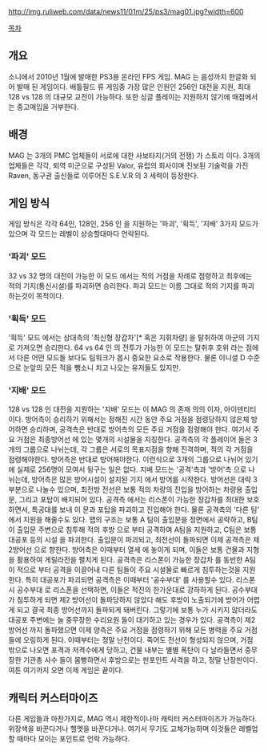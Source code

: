 http://img.ruliweb.com/data/news11/01m/25/ps3/mag01.jpg?width=600

[[목차]]
== 개요 ==
소니에서 2010년 1월에 발매한 PS3용 온라인 FPS 게임. MAG 는 음성까지 한글화 되어 발매 된 게임이다. 배틀필드 류 게임중 가장 많은 인원인 256인 대전을 지원, 최대 128 vs 128 의 대규모 교전이 가능하다. 또한 싱글 플레이는 지원하지 않기에 매점에서는 중고매입을 거부한다.

== 배경 ==
MAG 는 3개의 PMC 업체들이 서로에 대한 사보타지(거의 전쟁) 가 스토리 이다. 3개의 업체들은 각각, 퇴역 미군으로 구성된 Valor, 유럽의 회사이며 진보된 기술력을 가진 Raven, 동구권 출신들로 이루어진 S.E.V.R 의 3 세력이 등장한다.

== 게임 방식 ==
게임 방식은 각각 64인, 128인, 256 인 을 지원하는 '파괴', '획득', '지배' 3가지 모드가 있으며 각 모드는 레벨이 상승할대마다 언락된다.

=== '파괴' 모드 ===
32 vs 32 명의 대전이 가능한 이 모드 에서는 적의 거점을 차례로 점령하고 최후에는 적의 기지(통신시설)를 파괴하면 승리한다. 파괴 모드는 이름 그대로 적의 기지를 파괴하는것이 목적이다. 

=== '흭득' 모드 ===
'흭득' 모드 에서는 상대측의 '최신형 장갑차'[* 혹은 지휘차량] 을 탈취하여 아군의 기지로 가져오면 승리한다. 64 vs 64 인 의 전투가 가능한 이 모드는 탈취후 호위 라는 점에서 다른 어떤 모드들 보다도 팀워크가 몹시 중요한 요소로 작용한다. 물론 이니셜 D 수준으로 눈앞의 모든 적을 뺑소니 치고 나오는 유저들도 있지만.

=== '지배' 모드 ===
128 vs 128 인 대전을 지원하는 '지배' 모드는 이 MAG 의 존재 의의 이자, 아이덴티티 이다. 방어측이 승리하기 위해서는 정해진 시간 동안 주요 거점을 점령당하지 않은체 방어하면 승리하며, 공격측은 반대로 방어측의 모든 주요 거점을 점령해야 한다. 여기서 주요 거점은 최종방어선 에 있는 몇개의 시설물을 지칭한다.
공격측의 각 플레이어 들은 3개의 그룹으로 나뉘는데, 각 그룹은 서로의 목표지점을 향해 진격하며, 적의 각 거점을 점령해야한다. 방어측은 반대로 방어해야한다. 이런식으로 3개의 그룹으로 나뉘어 있기에 실제로 256명이 모여서 뒹구는 일은 없다. 지배 모드는 '공격'측과 '방어'측 으로 나뉘는데, 방어측은 많은 방어시설이 설치된 기지 에서 방어를 시작한다. 방어선은 대략 3부분으로 나눌수 있으며, 최전방 전선은 보통 적의 차량의 진입을 방어하는 차량용 출입문, 그리고 포탑이 배치되어 있다. 공격측 에서는 리스폰이 가능한 장갑차를 최대한 보호하면서, 특공대를 보내 이 문과 포탑을 파괴하고 진입해야 한다. 물론 공격측의 '다른 팀' 에서 지원을 해줄수도 있다. 맵의 구조는 보통 A 팀이 출입문을 정면에서 공략하고, B팀이 출입문 주변으로 침투해 적의 후방 으로 부터 공격하여 A팀을 지원하고, C팀은 보통 대공포 등의 시설 을 파괴한다.
출입문이 파괴되고, 최전선이 돌파되면 이제 공격측은 제 2방어선 으로 향한다. 방어측은 이때부터 열세 에 놓이게 되며, 이들은 보통 건물과 지형을 활용하여 게릴라전을 펼치게 된다. 공격측은 리스폰이 가능한 장갑차 를 동반한 A팀 이 적으로 부터 공격을 이끌어내 다른 팀들이 주요 시설물로 빠르게 침투하는것을 지원한다. 특히 대공포가 파괴되면 공격측은 이때부터 '공수부대' 를 사용할수 있다. 리스폰시 공수부대 로 리스폰을 선택하면, 이들은 적진의 한가운대로 강하하게 된다. 공수부대가 침투하게 되면 제2 방어선이 돌파당하지 않았다 해도 후방이 노출되기에 방어가 어렵게 되고 결국 최종 방어선까지 돌파되게 돼버린다. 그렇기에 보통 누가 시키지 않더라도 대공포 주변에는 늘 중무장한 수리요원 들이 대기하고 있는 경우가 있다.
공격측이 제2 방어선 까지 돌파했으면 이제 양측은 주요 거점을 점령하기 위해 모든 병력을 주요 거점 들에 오링하게 된다. 이때부터는 정말 난전이다. 죽어도 전선이 형성되지 않으며, 거점 밖으로 나오면 포격과 저격수에게 당하고, 건물 내부는 별별 폭탄이 다 날라들면서 중무장한 기관총 사수 들이 몸빵하면서 후방으로는 핀포인트 사격을 하고, 정말 난장판이다.
여튼 여기까지 오면 이제 게임은 끝이다.

== 캐릭터 커스터마이즈 ==
다른 게임들과 마찬가지로, MAG 역시 제한적이나마 캐릭터 커스터마이즈가 가능하다. 위장색을 바꾼다거나 헬멧을 바꾼다거나. 여기서 무기도 교체가능하며 이것들은 레벨업할 때마다 모이는 포인트로 언락 가능하다.
